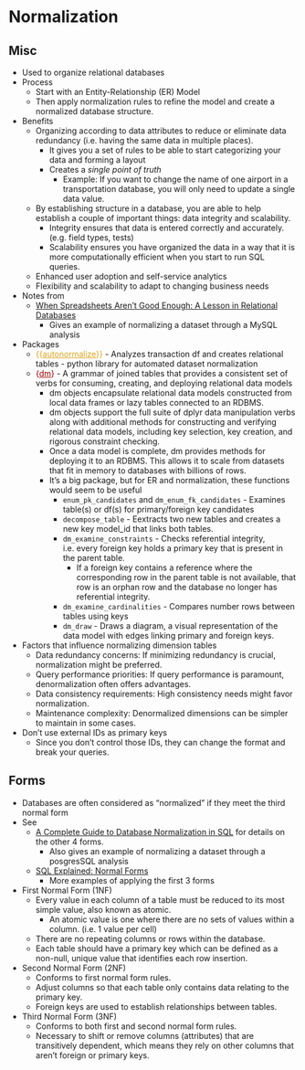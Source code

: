 # Normalization {#sec-db-norm .unnumbered}

## Misc {#sec-db-norm-misc .unnumbered}

-   Used to organize relational databases
-   Process
    -   Start with an Entity-Relationship (ER) Model
    -   Then apply normalization rules to refine the model and create a normalized database structure.
-   Benefits
    -   Organizing according to data attributes to reduce or eliminate data redundancy (i.e. having the same data in multiple places).
        -   It gives you a set of rules to be able to start categorizing your data and forming a layout
        -   Creates a *single point of truth*
            -   Example: If you want to change the name of one airport in a transportation database, you will only need to update a single data value.
    -   By establishing structure in a database, you are able to help establish a couple of important things: data integrity and scalability.
        -   Integrity ensures that data is entered correctly and accurately. (e.g. field types, tests)
        -   Scalability ensures you have organized the data in a way that it is more computationally efficient when you start to run SQL queries.
    -   Enhanced user adoption and self-service analytics
    -   Flexibility and scalability to adapt to changing business needs
-   Notes from
    -   [When Spreadsheets Aren't Good Enough: A Lesson in Relational Databases](https://towardsdatascience.com/when-spreadsheets-arent-good-enough-a-lesson-in-relational-databases-2e5b0b847f5a)
        -   Gives an example of normalizing a dataset through a MySQL analysis
-   Packages
    -   [{{]{style="color: goldenrod"}[autonormalize](https://github.com/FeatureLabs/autonormalize){style="color: goldenrod"}[}}]{style="color: goldenrod"} - Analyzes transaction df and creates relational tables - python library for automated dataset normalization
    -   [{]{style="color: #990000"}[dm](https://dm.cynkra.com/){style="color: #990000"}[}]{style="color: #990000"} - A grammar of joined tables that provides a consistent set of verbs for consuming, creating, and deploying relational data models
        -   dm objects encapsulate relational data models constructed from local data frames or lazy tables connected to an RDBMS.
        -   dm objects support the full suite of dplyr data manipulation verbs along with additional methods for constructing and verifying relational data models, including key selection, key creation, and rigorous constraint checking.
        -   Once a data model is complete, dm provides methods for deploying it to an RDBMS. This allows it to scale from datasets that fit in memory to databases with billions of rows.
        -   It's a big package, but for ER and normalization, these functions would seem to be useful
            -   `enum_pk_candidates` and `dm_enum_fk_candidates` - Examines table(s) or df(s) for primary/foreign key candidates
            -   `decompose_table` - Eextracts two new tables and creates a new key [model_id]{.var-text} that links both tables.
            -   `dm_examine_constraints` - Checks referential integrity, i.e. every foreign key holds a primary key that is present in the parent table.
                -   If a foreign key contains a reference where the corresponding row in the parent table is not available, that row is an orphan row and the database no longer has referential integrity.
            -   `dm_examine_cardinalities` - Compares number rows between tables using keys
            -   `dm_draw` - Draws a diagram, a visual representation of the data model with edges linking primary and foreign keys.
-   Factors that influence normalizing dimension tables
    -   Data redundancy concerns: If minimizing redundancy is crucial, normalization might be preferred.
    -   Query performance priorities: If query performance is paramount, denormalization often offers advantages.
    -   Data consistency requirements: High consistency needs might favor normalization.
    -   Maintenance complexity: Denormalized dimensions can be simpler to maintain in some cases.
-   Don't use external IDs as primary keys
    -   Since you don't control those IDs, they can change the format and break your queries.

## Forms {#sec-db-norm-form .unnumbered}

-   Databases are often considered as "normalized" if they meet the third normal form
-   See
    -   [A Complete Guide to Database Normalization in SQL](https://towardsdatascience.com/a-complete-guide-to-database-normalization-in-sql-6b16544deb0) for details on the other 4 forms.
        -   Also gives an example of normalizing a dataset through a posgresSQL analysis
    -   [SQL Explained: Normal Forms](https://towardsdatascience.com/sql-explained-normal-forms-e2a8b8ce1122)
        -   More examples of applying the first 3 forms
-   First Normal Form (1NF)
    -   Every value in each column of a table must be reduced to its most simple value, also known as atomic.
        -   An atomic value is one where there are no sets of values within a column. (i.e. 1 value per cell)
    -   There are no repeating columns or rows within the database.
    -   Each table should have a primary key which can be defined as a non-null, unique value that identifies each row insertion.
-   Second Normal Form (2NF)
    -   Conforms to first normal form rules.
    -   Adjust columns so that each table only contains data relating to the primary key.
    -   Foreign keys are used to establish relationships between tables.
-   Third Normal Form (3NF)
    -   Conforms to both first and second normal form rules.
    -   Necessary to shift or remove columns (attributes) that are transitively dependent, which means they rely on other columns that aren't foreign or primary keys.
